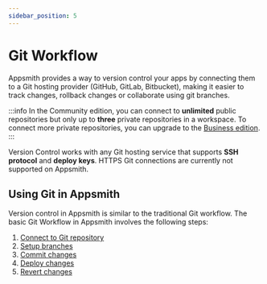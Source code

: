 ```yaml
---
sidebar_position: 5
---
```


# Git Workflow

Appsmith provides a way to version control your apps by connecting them to a Git hosting provider (GitHub, GitLab, Bitbucket), making it easier to track changes, rollback changes or collaborate using git branches.

:::info
In the Community edition, you can connect to **unlimited** public repositories but only up to **three** private repositories in a workspace. To connect more private repositories, you can upgrade to the [Business edition](https://www.appsmith.com/pricing).
:::

<VideoEmbed host="youtube" videoId="emdZaG-tzgw" title="Version Control with Git " caption="Version Control with Git "/>

Version Control works with any Git hosting service that supports **SSH protocol** and **deploy keys**. HTTPS Git connections are currently not supported on Appsmith.


## Using Git in Appsmith

Version control in Appsmith is similar to the traditional Git workflow. The basic Git Workflow in Appsmith involves the following steps:

1. [Connect to Git repository](/advanced-concepts/git-workflow/connecting-to-git-repository)
2. [Setup branches](/advanced-concepts/git-workflow/working-with-branches)
4. [Commit changes](/advanced-concepts/git-workflow/commit-and-push)
5. [Deploy changes](/advanced-concepts/git-workflow/pull-and-sync)
6. [Revert changes](/advanced-concepts/git-workflow/revert-changes)

